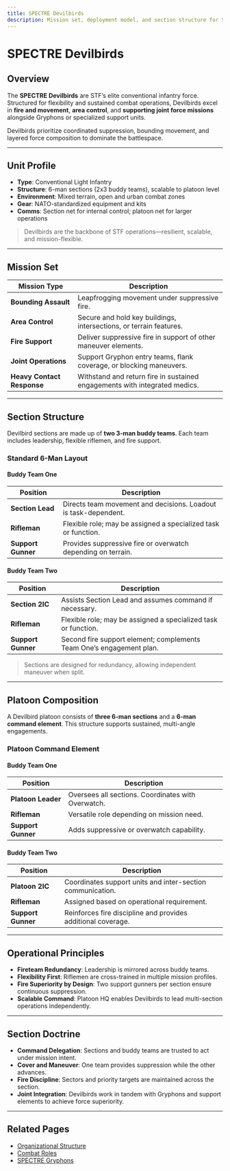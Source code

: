 ```yaml
---
title: SPECTRE Devilbirds
description: Mission set, deployment model, and section structure for STF's conventional rapid-response infantry unit.
---
```


# SPECTRE Devilbirds

## Overview

The **SPECTRE Devilbirds** are STF’s elite conventional infantry force. Structured for flexibility and sustained combat operations, Devilbirds excel in **fire and movement**, **area control**, and **supporting joint force missions** alongside Gryphons or specialized support units.

Devilbirds prioritize coordinated suppression, bounding movement, and layered force composition to dominate the battlespace.

---

## Unit Profile

- **Type**: Conventional Light Infantry
- **Structure**: 6-man sections (2x3 buddy teams), scalable to platoon level
- **Environment**: Mixed terrain, open and urban combat zones
- **Gear**: NATO-standardized equipment and kits
- **Comms**: Section net for internal control; platoon net for larger operations

> Devilbirds are the backbone of STF operations—resilient, scalable, and mission-flexible.

---

## Mission Set

| Mission Type               | Description                                                                |
| -------------------------- | -------------------------------------------------------------------------- |
| **Bounding Assault**       | Leapfrogging movement under suppressive fire.                              |
| **Area Control**           | Secure and hold key buildings, intersections, or terrain features.         |
| **Fire Support**           | Deliver suppressive fire in support of other maneuver elements.            |
| **Joint Operations**       | Support Gryphon entry teams, flank coverage, or blocking maneuvers.        |
| **Heavy Contact Response** | Withstand and return fire in sustained engagements with integrated medics. |

---

## Section Structure

Devilbird sections are made up of **two 3-man buddy teams**. Each team includes leadership, flexible riflemen, and fire support.

### Standard 6-Man Layout

#### Buddy Team One

| Position           | Description                                                     |
| ------------------ | --------------------------------------------------------------- |
| **Section Lead**   | Directs team movement and decisions. Loadout is task-dependent. |
| **Rifleman**       | Flexible role; may be assigned a specialized task or function.  |
| **Support Gunner** | Provides suppressive fire or overwatch depending on terrain.    |

#### Buddy Team Two

| Position           | Description                                                          |
| ------------------ | -------------------------------------------------------------------- |
| **Section 2IC**    | Assists Section Lead and assumes command if necessary.               |
| **Rifleman**       | Flexible role; may be assigned a specialized task or function.       |
| **Support Gunner** | Second fire support element; complements Team One’s engagement plan. |

> Sections are designed for redundancy, allowing independent maneuver when split.

---

## Platoon Composition

A Devilbird platoon consists of **three 6-man sections** and a **6-man command element**. This structure supports sustained, multi-angle engagements.

### Platoon Command Element

#### Buddy Team One

| Position           | Description                                        |
| ------------------ | -------------------------------------------------- |
| **Platoon Leader** | Oversees all sections. Coordinates with Overwatch. |
| **Rifleman**       | Versatile role depending on mission need.          |
| **Support Gunner** | Adds suppressive or overwatch capability.          |

#### Buddy Team Two

| Position           | Description                                                  |
| ------------------ | ------------------------------------------------------------ |
| **Platoon 2IC**    | Coordinates support units and inter-section communication.   |
| **Rifleman**       | Assigned based on operational requirement.                   |
| **Support Gunner** | Reinforces fire discipline and provides additional coverage. |

---

## Operational Principles

- **Fireteam Redundancy**: Leadership is mirrored across buddy teams.
- **Flexibility First**: Riflemen are cross-trained in multiple mission profiles.
- **Fire Superiority by Design**: Two support gunners per section ensure continuous suppression.
- **Scalable Command**: Platoon HQ enables Devilbirds to lead multi-section operations independently.

---

## Section Doctrine

- **Command Delegation**: Sections and buddy teams are trusted to act under mission intent.
- **Cover and Maneuver**: One team provides suppression while the other advances.
- **Fire Discipline**: Sectors and priority targets are maintained across the section.
- **Joint Integration**: Devilbirds work in tandem with Gryphons and support elements to achieve force superiority.

---

## Related Pages

- [Organizational Structure](/sop/operational-structure/organizational-structure)
- [Combat Roles](/sop/operational-structure/combat-roles)
- [SPECTRE Gryphons](/sop/operational-structure/operational-units/gryphons)
